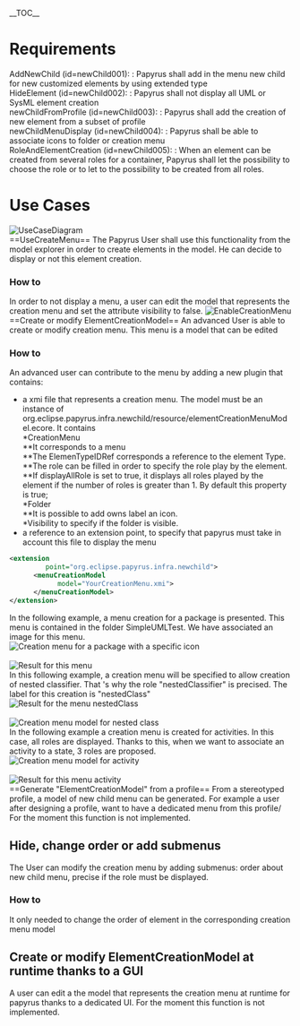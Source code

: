 __TOC__

=Requirements=
; AddNewChild (id=newChild001): : Papyrus shall add in the menu new child for new customized elements by using extended type
; HideElement (id=newChild002): : Papyrus shall not display all UML or SysML element creation
; newChildFromProfile (id=newChild003): : Papyrus shall add the creation of new element from a subset of profile
; newChildMenuDisplay (id=newChild004): : Papyrus shall be able to associate icons to folder or creation menu
; RoleAndElementCreation (id=newChild005): : When an element can be created from several roles for a container, Papyrus shall let the possibility to choose the role or to let to the possibility to be created from all roles.
=Use Cases=
[[Image:UseCaseDiagram.png|UseCaseDiagram]]<br>
==UseCreateMenu==
The Papyrus User shall use this functionality from the model explorer in order to create elements in the model. He can decide to display or not this element creation.
===How to===
In order to not display a menu,  a user can edit the model that represents the creation menu and set the attribute visibility to false. 
[[Image:EnableCreationMenu.png|EnableCreationMenu]]<br>
==Create or modify ElementCreationModel==
An advanced User is able to create or modify creation menu. This menu is a model that can be edited 
===How to===
An advanced user can contribute to the menu by adding a new plugin that contains:
*a xmi file that represents a creation menu. The model must be an instance of org.eclipse.papyrus.infra.newchild/resource/elementCreationMenuModel.ecore. It contains<br>
**CreationMenu<br>
***It corresponds to a menu<br>
***The ElemenTypeIDRef corresponds a reference to the element Type.<br>
***The role can be filled in order to specify the role play by the element.<br>
***If displayAllRole is set to true, it displays all roles played by the element if the number of roles is greater than 1. By default this property is true;<br>
**Folder<br>
***It is possible to add owns label an icon.<br>
**Visibility to specify if the folder is visible.<br>
*a reference to an extension point, to specify that papyrus must take in account this file to display the menu<br>

<source lang="xml">
<extension
         point="org.eclipse.papyrus.infra.newchild">
      <menuCreationModel
            model="YourCreationMenu.xmi">
      </menuCreationModel>
</extension>
</source>

In the following example, a menu creation for a package is presented. This menu is contained in the folder SimpleUMLTest. We have associated an image for this menu.
<br>[[Image:PackageWithIconO.png|Creation menu for a package with a specific icon]]<br>
<br>[[Image:PackageWithIconOIllustration.png|Result for this menu]]<br>

In this following example, a creation menu will be specified to allow creation of nested classifier. That 's why the role "nestedClassifier" is precised. The label for this creation is "nestedClass"
<br>[[Image:NestedClassifierIllustration.png|Result for the menu nestedClass]]<br>
<br>[[Image:NestedClassifier.png|Creation menu model for nested class]]<br>

In the following example a creation menu is created for activities. In this case, all roles are displayed. Thanks to this, when we want to associate an activity to a state, 3 roles are proposed. 
<br>[[Image:AllPossibleActivities.png|Creation menu model for activity]]<br>
<br>[[Image:AllPossibleActivitiesIllustration.png|Result for this menu activity]]<br>
==Generate "ElementCreationModel" from a profile==
From a stereotyped profile, a model of new child menu can be generated.
For example a user after designing a profile, want to have a dedicated menu  from this profile/
For the moment this function is not implemented.
==Hide, change order or add submenus==
The User can modify the creation menu by adding submenus: order about new child menu, precise if the role must be displayed.
===How to===
It only needed to change the order of element in the corresponding creation menu model

==Create or modify ElementCreationModel at runtime thanks to a GUI==
A user can edit a the model that represents the creation menu  at runtime for papyrus thanks to a dedicated UI.
For the moment this function is not implemented.
